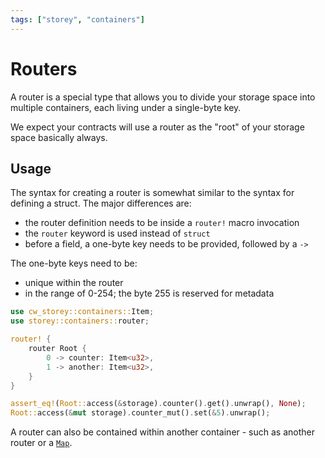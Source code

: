```yaml
---
tags: ["storey", "containers"]
---
```



# Routers

A router is a special type that allows you to divide your storage space into multiple containers,
each living under a single-byte key.

We expect your contracts will use a router as the "root" of your storage space basically always.

## Usage

The syntax for creating a router is somewhat similar to the syntax for defining a struct. The major
differences are:

- the router definition needs to be inside a `router!` macro invocation
- the `router` keyword is used instead of `struct`
- before a field, a one-byte key needs to be provided, followed by a `->`

The one-byte keys need to be:

- unique within the router
- in the range of 0-254; the byte 255 is reserved for metadata

```rust template="storage" showLineNumbers {4-9}
use cw_storey::containers::Item;
use storey::containers::router;

router! {
    router Root {
        0 -> counter: Item<u32>,
        1 -> another: Item<u32>,
    }
}

assert_eq!(Root::access(&storage).counter().get().unwrap(), None);
Root::access(&mut storage).counter_mut().set(&5).unwrap();
```

A router can also be contained within another container - such as another router or a [`Map`](map).
